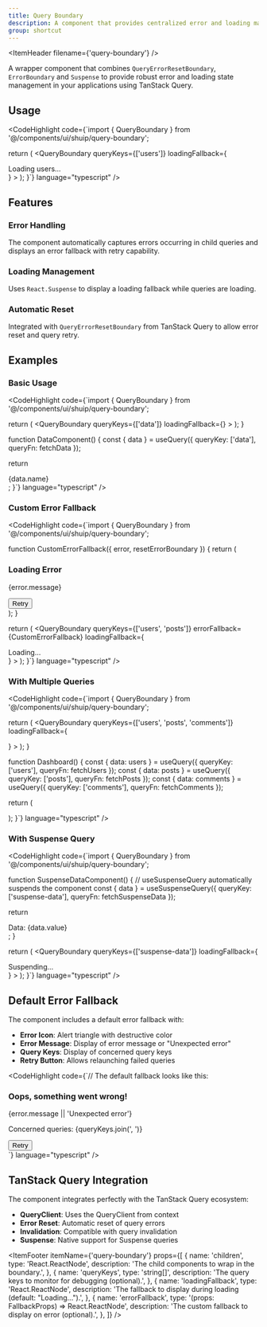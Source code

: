 ```yaml
---
title: Query Boundary
description: A component that provides centralized error and loading management for TanStack Query queries.
group: shortcut
---
```


<ItemHeader filename={'query-boundary'} />

A wrapper component that combines `QueryErrorResetBoundary`, `ErrorBoundary` and `Suspense` to provide robust error and loading state management in your applications using TanStack Query.

## Usage

<CodeHighlight 
  code={`import { QueryBoundary } from '@/components/ui/shuip/query-boundary';

  return (
    <QueryBoundary 
      queryKeys={['users']}
      loadingFallback={<div>Loading users...</div>}
    >
      <UsersList />
    </QueryBoundary>
  );
}`}
  language="typescript"
/>

## Features

### Error Handling
The component automatically captures errors occurring in child queries and displays an error fallback with retry capability.

### Loading Management
Uses `React.Suspense` to display a loading fallback while queries are loading.

### Automatic Reset
Integrated with `QueryErrorResetBoundary` from TanStack Query to allow error reset and query retry.

## Examples

### Basic Usage

<CodeHighlight 
  code={`import { QueryBoundary } from '@/components/ui/shuip/query-boundary';

  return (
    <QueryBoundary 
      queryKeys={['data']} 
      loadingFallback={<LoaderCircle className="animate-spin" />}
    >
      <DataComponent />
    </QueryBoundary>
  );
}

function DataComponent() {
  const { data } = useQuery({
    queryKey: ['data'],
    queryFn: fetchData
  });

  return <div>{data.name}</div>;
}`}
  language="typescript"
/>

### Custom Error Fallback

<CodeHighlight 
  code={`import { QueryBoundary } from '@/components/ui/shuip/query-boundary';

function CustomErrorFallback({ error, resetErrorBoundary }) {
  return (
    <div className="text-center p-8">
      <AlertCircle className="mx-auto h-12 w-12 text-red-500 mb-4" />
      <h3 className="text-lg font-semibold mb-2">Loading Error</h3>
      <p className="text-muted-foreground mb-4">{error.message}</p>
      <button 
        onClick={resetErrorBoundary}
        className="inline-flex items-center gap-2 px-4 py-2 bg-primary text-primary-foreground rounded-md"
      >
        <RefreshCw className="h-4 w-4" />
        Retry
      </button>
    </div>
  );
}

  return (
    <QueryBoundary 
      queryKeys={['users', 'posts']}
      errorFallback={CustomErrorFallback}
      loadingFallback={<div>Loading...</div>}
    >
      <ComplexComponent />
    </QueryBoundary>
  );
}`}
  language="typescript"
/>

### With Multiple Queries

<CodeHighlight 
  code={`import { QueryBoundary } from '@/components/ui/shuip/query-boundary';

  return (
    <QueryBoundary 
      queryKeys={['users', 'posts', 'comments']}
      loadingFallback={
        <div className="space-y-4">
          <div className="h-4 bg-gray-200 rounded animate-pulse" />
          <div className="h-4 bg-gray-200 rounded animate-pulse" />
          <div className="h-4 bg-gray-200 rounded animate-pulse" />
        </div>
      }
    >
      <Dashboard />
    </QueryBoundary>
  );
}

function Dashboard() {
  const { data: users } = useQuery({ queryKey: ['users'], queryFn: fetchUsers });
  const { data: posts } = useQuery({ queryKey: ['posts'], queryFn: fetchPosts });
  const { data: comments } = useQuery({ queryKey: ['comments'], queryFn: fetchComments });

  return (
    <div className="grid grid-cols-3 gap-4">
      <UserCard users={users} />
      <PostCard posts={posts} />
      <CommentCard comments={comments} />
    </div>
  );
}`}
  language="typescript"
/>

### With Suspense Query

<CodeHighlight 
  code={`import { QueryBoundary } from '@/components/ui/shuip/query-boundary';

function SuspenseDataComponent() {
  // useSuspenseQuery automatically suspends the component
  const { data } = useSuspenseQuery({
    queryKey: ['suspense-data'],
    queryFn: fetchSuspenseData
  });

  return <div>Data: {data.value}</div>;
}

  return (
    <QueryBoundary 
      queryKeys={['suspense-data']}
      loadingFallback={<div>Suspending...</div>}
    >
      <SuspenseDataComponent />
    </QueryBoundary>
  );
}`}
  language="typescript"
/>

## Default Error Fallback

The component includes a default error fallback with:

- **Error Icon**: Alert triangle with destructive color
- **Error Message**: Display of error message or "Unexpected error"
- **Query Keys**: Display of concerned query keys
- **Retry Button**: Allows relaunching failed queries

<CodeHighlight 
  code={`// The default fallback looks like this:
<div className="p-6 rounded-lg border border-destructive/30 bg-destructive/5 flex flex-col items-center justify-center space-y-4 text-center">
  <AlertTriangle className="text-destructive size-12" />
  <div>
    <h3 className="text-lg font-semibold mb-2">Oops, something went wrong!</h3>
    <p className="text-muted-foreground">{error.message || 'Unexpected error'}</p>
    <p className="text-xs text-muted-foreground mt-2">
      Concerned queries: {queryKeys.join(', ')}
    </p>
  </div>
  <Button onClick={resetErrorBoundary} variant="outline" className="gap-2">
    <RefreshCw className="size-4" />
    Retry
  </Button>
</div>`}
  language="typescript"
/>

## TanStack Query Integration

The component integrates perfectly with the TanStack Query ecosystem:

- **QueryClient**: Uses the QueryClient from context
- **Error Reset**: Automatic reset of query errors
- **Invalidation**: Compatible with query invalidation
- **Suspense**: Native support for Suspense queries

<ItemFooter itemName={'query-boundary'} props={[
	{
		name: 'children',
		type: 'React.ReactNode',
		description: 'The child components to wrap in the boundary.',
	},
	{
		name: 'queryKeys',
		type: 'string[]',
		description: 'The query keys to monitor for debugging (optional).',
	},
	{
		name: 'loadingFallback',
		type: 'React.ReactNode',
		description: 'The fallback to display during loading (default: "Loading...").',
	},
	{
		name: 'errorFallback',
		type: '(props: FallbackProps) => React.ReactNode',
		description: 'The custom fallback to display on error (optional).',
	},
]} />
